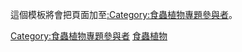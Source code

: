 {{userbox
|border-c=#000000
|id-c=#000000
|info-c=#D2B48C
|info-s=10
|id=[[File:Drosera rotundifolia leaf1.jpg|80px]]
|info=<center>該用戶是'''[[Wikipedia:食蟲植物專題|<em style="color:green;font-style:normal">食蟲植物專題</em>]]'''的參與者。
}}<includeonly>[[Category:食蟲植物專題參與者]]</includeonly><noinclude>
<p style="clear: both; padding-top: 2em">
這個模板將會把頁面加至[[:Category:食蟲植物專題參與者]]。
</p>
[[Category:專題用戶標誌模板|食蟲植物]]
</noinclude>